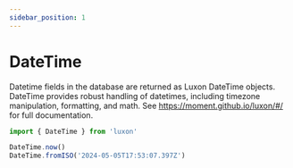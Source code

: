 ```yaml
---
sidebar_position: 1
---
```



# DateTime

Datetime fields in the database are returned as Luxon DateTime objects. DateTime provides robust handling of datetimes, including timezone manipulation, formatting, and math. See https://moment.github.io/luxon/#/ for full documentation.

```ts
import { DateTime } from 'luxon'

DateTime.now()
DateTime.fromISO('2024-05-05T17:53:07.397Z')
```
